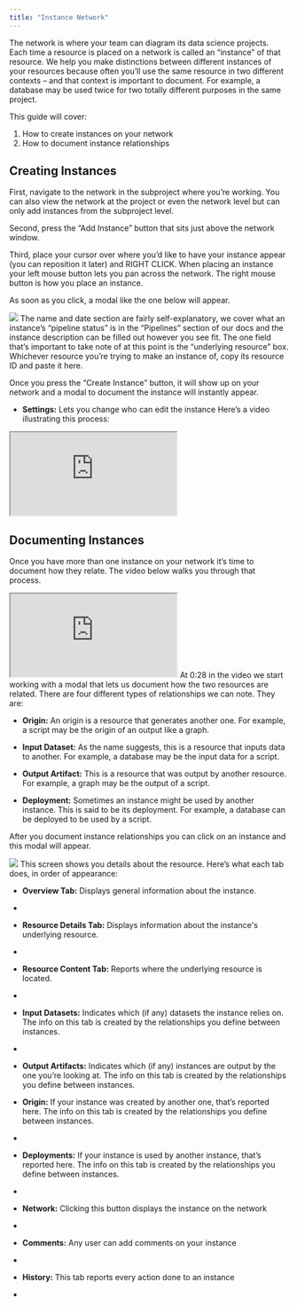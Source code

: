 ```yaml
---
title: "Instance Network"
---
```

The network is where your team can diagram its data science projects. Each time a resource is placed on a network is called an “instance” of that resource. We help you make distinctions between different instances of your resources because often you’ll use the same resource in two different contexts – and that context is important to document. For example, a database may be used twice for two totally different purposes in the same project.  

This guide will cover: 
1. How to create instances on your network
2. How to document instance relationships 

## Creating Instances
First, navigate to the network in the subproject where you’re working. You can also view the network at the project or even the network level but can only add instances from the subproject level. 

Second, press the “Add Instance” button that sits just above the network window. 

Third, place your cursor over where you’d like to have your instance appear (you can reposition it later) and RIGHT CLICK. When placing an instance your left mouse button lets you pan across the network. The right mouse button is how you place an instance. 

As soon as you click, a modal like the one below will appear. 
<Frame caption="This is where you create your instance">
  <img src="https://d27n7fycrsusaz.cloudfront.net/create+instance+modal.PNG" />
</Frame>
The name and date section are fairly self-explanatory, we cover what an instance’s “pipeline status” is in the “Pipelines” section of our docs and the instance description can be filled out however you see fit. The one field that’s important to take note of at this point is the “underlying resource” box. Whichever resource you’re trying to make an instance of, copy its resource ID and paste it here.

Once you press the “Create Instance” button, it will show up on your network and a modal to document the instance will instantly appear.


* **Settings:** Lets you change who can edit the instance
Here’s a video illustrating this process: 

<iframe src="https://www.youtube.com/embed/MysBvJnbDFg"> </iframe>


## Documenting Instances
Once you have more than one instance on your network it’s time to document how they relate. The video below walks you through that process.
<iframe src="https://www.youtube.com/embed/ZSnY7xeaubU"> </iframe>
At 0:28 in the video we start working with a modal that lets us document how the two resources are related. There are four different types of relationships we can note. They are:

* **Origin:** An origin is a resource that generates another one. For example, a script may be the origin of an output like a graph. 

* **Input Dataset:** As the name suggests, this is a resource that inputs data to another. For example, a database may be the input data for a script.

* **Output Artifact:** This is a resource that was output by another resource. For example, a graph may be the output of a script. 

* **Deployment:** Sometimes an instance might be used by another instance. This is said to be its deployment. For example, a database can be deployed to be used by a script.


After you document instance relationships you can click on an instance and this modal will appear.
<Frame caption="This is the modal that displays details about your instance">
  <img src="https://d27n7fycrsusaz.cloudfront.net/documenting+instance+modal.PNG" />
</Frame>
This screen shows you details about the resource. Here’s what each tab does, in order of appearance: 

* **Overview Tab:** Displays general information about the instance.
* 
* **Resource Details Tab:** Displays information about the instance's underlying resource.
* 
* **Resource Content Tab:** Reports where the underlying resource is located.
* 
* **Input Datasets:** Indicates which (if any) datasets the instance relies on. The info on this tab is created by the relationships you define between instances.
* 
* **Output Artifacts:** Indicates which (if any) instances are output by the one you’re looking at. The info on this tab is created by the relationships you define between instances.

* **Origin:** If your instance was created by another one, that’s reported here. The info on this tab is created by the relationships you define between instances.
* 
* **Deployments:** If your instance is used by another instance, that’s reported here. The info on this tab is created by the relationships you define between instances.
* 
* **Network:** Clicking this button displays the instance on the network
* 
* **Comments:** Any user can add comments on your instance
* 
* **History:** This tab reports every action done to an instance
* 

